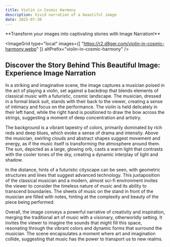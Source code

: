 ```yaml
---
title: Violin in Cosmic Harmony
description: Vivid narration of a beautiful image
date: 2025-07-30
---
```


<Callout type="success">
  **Transform your images into captivating stories with Image Narration!**
  <GradientButton
    title="Get Started for Free"
    href="https://imagenarration.com/en"
    align="center"
  />
</Callout>

<ImageGrid 
type="local"
images={[
  "https://r2.d8ger.com/violin-in-cosmic-harmony.webp"
]} 
altPrefix="violin-in-cosmic-harmony"
/>

## Discover the Story Behind This Beautiful Image: Experience Image Narration

In a striking and imaginative scene, the image captures a musician poised in the act of playing a violin, set against a backdrop that blends elements of classical music with a futuristic, cosmic landscape. The musician, dressed in a formal black suit, stands with their back to the viewer, creating a sense of intimacy and focus on the performance. The violin is held delicately in their left hand, while the right hand is positioned to draw the bow across the strings, suggesting a moment of deep concentration and artistry.

The background is a vibrant tapestry of colors, primarily dominated by rich reds and deep blues, which evoke a sense of drama and intensity. Above the musician, swirling clouds and abstract shapes suggest movement and energy, as if the music itself is transforming the atmosphere around them. The sun, depicted as a large, glowing orb, casts a warm light that contrasts with the cooler tones of the sky, creating a dynamic interplay of light and shadow.

In the distance, hints of a futuristic cityscape can be seen, with geometric structures and lines that suggest advanced technology. This juxtaposition of the classical musician and a modern, almost sci-fi environment invites the viewer to consider the timeless nature of music and its ability to transcend boundaries. The sheets of music on the stand in front of the musician are filled with notes, hinting at the complexity and beauty of the piece being performed.

Overall, the image conveys a powerful narrative of creativity and inspiration, merging the traditional art of music with a visionary, otherworldly setting. It invites the viewer to imagine the sounds that might fill this space, resonating through the vibrant colors and dynamic forms that surround the musician. The scene encapsulates a moment where art and imagination collide, suggesting that music has the power to transport us to new realms.